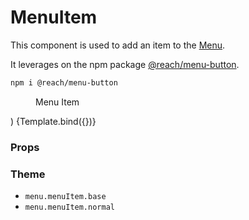 
<Meta title="Components/Menu/MenuItem" component={MenuItem} />

# MenuItem

This component is used to add an item to the [Menu](/docs/components-menu-menu--default-story).

It leverages on the npm package [@reach/menu-button](https://www.npmjs.com/package/@reach/menu-button).

```bash
npm i @reach/menu-button
```

  <Menu menuLabel="Menu" menuButtonContent="Menu">
    <MenuItem key={1} onClick={action('click')} menuItemLabel="Menu Item Label">
      Menu Item
    </MenuItem>
  </Menu>
)

<Canvas>
  <Story name="Default">{Template.bind({})}</Story>
</Canvas>

### Props

<ArgsTable story="Default" />

### Theme

- `menu.menuItem.base`
- `menu.menuItem.normal`
